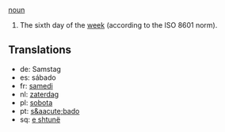 [[noun]]

#The sixth day of the [[week]] (according to the ISO 8601 norm).

==Translations==
*de: Samstag
*es: sábado
*fr: [[samedi]]
*nl: [[zaterdag]]
*pl: [[sobota]]
*pt: [[s&aacute;bado]]
*sq: [[e shtunë]]